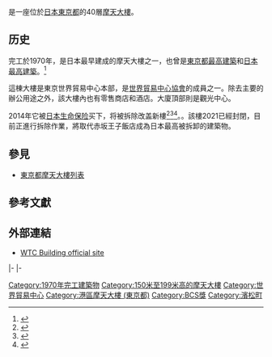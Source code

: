 {{Infobox building
|name               = 世界貿易中心
|native_name        = 世界貿易センタービル
|image              = World trade center tokyo-2 cropped.jpg
|image_size         = 200px
|caption            =
|location           = {{JAP}}[[東京都|東京都]][[港區_(東京都)|港區]][[濱松町|濱松町]]2-4-1
|latd               = 35.656311
|longd              = 139.756705
|iso_region         = JP-13_scale:4000
|coordinates_display= title
|start_date         =
|completion_date    = 1970
|opening            = 1970年3月
|building_type      =
|roof               = {{convert|162.6|m|ft|sp=us}}
|top_floor          = {{convert|152|m|ft|sp=us}}
|floor_count        = 40層及3層地下室
|elevator_count     =
|cost               =
|floor_area         = {{convert|153,841|m2|sqft|abbr=on}}
|architect          = [[日建设计|日建设计]]
|structural_engineer=
|main_contractor    = [[鹿島建設|鹿島建設]]
|developer          =
|owner              =
}}

{{nihongo|'''世界貿易中心'''|世界貿易センタービル|}}是一座位於[[日本|日本]][[東京都|東京都]]的40層[[摩天大樓|摩天大樓]]。

==历史==
完工於1970年，是日本最早建成的摩天大樓之一，也曾是[[東京都摩天大樓列表|東京都最高建築]]和[[日本摩天大樓列表|日本最高建築]]。<ref>{{cite web |url=http://skyscraperpage.com/cities/?buildingID=2870 |title=Tokyo World Trade Center Building |accessdate=2009-10-16 |publisher=Skyscraperpage.com |archive-date=2003-05-14 |archive-url=https://web.archive.org/web/20030514233113/http://skyscraperpage.com/cities/?buildingID=2870 |dead-url=no }}</ref>

這棟大樓是東京世界貿易中心本部，是[[世界貿易中心協會|世界貿易中心協會]]的成員之一。除去主要的辦公用途之外，該大樓內也有零售商店和酒店。大廈頂部則是觀光中心。

2014年它被[[日本生命保险|日本生命保险]]买下，将被拆除改盖新樓<ref>{{cite news|title=浜松町の世界貿易センタービルを解体　周辺の大規模再開発、２０２４年完成予定|author=|newspaper=msn産経ニュース|date=2012-10-18|url=http://sankei.jp.msn.com/economy/news/121018/biz12101818490023-n1.htm|accessdate=2013-01-27|deadurl=yes|archiveurl=https://web.archive.org/web/20121020111841/http://sankei.jp.msn.com/economy/news/121018/biz12101818490023-n1.htm|archivedate=2012-10-20}}</ref><ref>{{cite news|title=世界貿易センタービルを建て替え　老朽化で、２４年度完成|author=|newspaper=47ニュース|date=2012-10-18|url=http://www.47news.jp/CN/201210/CN2012101801001453.html|accessdate=2013-01-27|deadurl=yes|archiveurl=https://web.archive.org/web/20130521141725/http://www.47news.jp/CN/201210/CN2012101801001453.html|archivedate=2013-05-21}}</ref><ref>{{cite news|title=浜松町・世界貿易センタービル、建て替えへ－都に都市計画提案提出|author=|newspaper=新橋経済新聞|date=2012-11-20|url=http://shinbashi.keizai.biz/headline/1317/|accessdate=2013-01-27|archive-date=2021-08-04|archive-url=https://web.archive.org/web/20210804014122/https://shinbashi.keizai.biz/headline/1317/}}</ref>。。該樓2021已經封閉，目前正進行拆除作業，將取代赤坂王子飯店成為日本最高被拆卸的建築物。

==參見==

*[[東京都摩天大樓列表|東京都摩天大樓列表]]

==參考文獻==
{{Reflist}}

==外部連結==
*[http://www.wtcbldg.co.jp WTC Building official site] {{Wayback|url=http://www.wtcbldg.co.jp/ |date=20220519015948 }}
{{Start box}}
{{s-ach|rec}}
{{s-bef|rows=2|before=[[霞關大廈|霞關大廈]]}}
{{s-ttl|title=[[日本摩天大樓與結構物列表|日本最高建築]] |  years=<small>163 m (533 ft)</small><br>1970–1971}}
{{s-aft|rows=2|after=[[京王廣場酒店|京王廣場酒店]]}}
|-
{{s-ttl|title=[[東京都摩天大樓列表|東京都最高建築]] |  years=<small>163 m (533 ft)</small><br>1970–1971}}
|-
{{End box}}
[[Category:1970年完工建築物|Category:1970年完工建築物]]
[[Category:150米至199米高的摩天大樓|Category:150米至199米高的摩天大樓]]
[[Category:世界貿易中心|Category:世界貿易中心]]
[[Category:港區摩天大樓_(東京都)|Category:港區摩天大樓 (東京都)]]
[[Category:BCS獎|Category:BCS獎]]
[[Category:濱松町|Category:濱松町]]